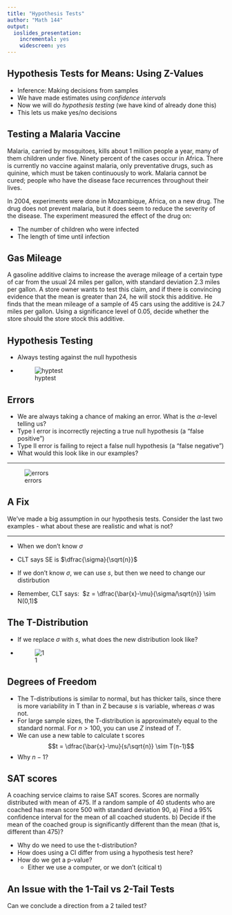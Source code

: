 ```yaml
---
title: "Hypothesis Tests"
author: "Math 144"
output: 
  ioslides_presentation: 
    incremental: yes
    widescreen: yes
---
```


## Hypothesis Tests for Means: Using Z-Values

- Inference: Making decisions from samples
- We have made estimates using *confidence intervals*
- Now we will do *hypothesis testing* (we have kind of already done this)
- This lets us make yes/no decisions

## Testing a Malaria Vaccine
Malaria, carried by mosquitoes, kills about 1 million people a year, many of them children under
five. Ninety percent of the cases occur in Africa. There is currently no vaccine against malaria, only preventative drugs, such as quinine, which must be taken continuously to work. Malaria cannot be
cured; people who have the disease face recurrences throughout their lives.

In 2004, experiments were done in Mozambique, Africa, on a new drug. The drug does not prevent malaria, but it does seem to reduce the severity of the disease. The experiment measured the effect of the drug on:

- The number of children who were infected
- The length of time until infection

## Gas Mileage
A gasoline additive claims to increase the average mileage of a certain type of car from the usual 24 miles per gallon, with standard deviation 2.3 miles per gallon. A store owner wants to test this claim, and if there is convincing evidence that the mean is greater than 24, he will stock this additive. He finds that the mean mileage of a sample of 45 cars using the additive is 24.7 miles per gallon. Using a significance level of 0.05, decide whether the store should the store stock this additive.

## Hypothesis Testing
* Always testing against the null hypothesis

* ![hyptest](null hypothesis.png)

## Errors
* We are always taking a chance of making an error. What is the $\alpha$-level telling us?
* Type I error is incorrectly rejecting a true null hypothesis (a "false positive")
* Type II error is failing to reject a false null hypothesis (a "false negative")
* What would this look like in our examples?

---

![errors](type1type2.jpg)

## A Fix
We've made a big assumption in our hypothesis tests. Consider the last two examples - what about these are realistic and what is not?

---

* When we don't know $\sigma$
* CLT says SE is $\dfrac{\sigma}{\sqrt{n}}$
* If we don't know $\sigma$, we can use $s$, but then we need to change our distirbution

* Remember, CLT says:
\ $z = \dfrac{\bar{x}-\mu}{\sigma/\sqrt{n}} \sim N(0,1)$

## The T-Distribution

* If we replace $\sigma$ with $s$, what does the new distribution look like?
* ![1](1.png)

## Degrees of Freedom

* The T-distributions is similar to normal, but has thicker tails, since there is more variability in T than in Z because $s$ is variable, whereas $\sigma$ was not.
* For large sample sizes, the T-distribution is approximately equal to the standard normal. For $n>100$, you can use $Z$ instead of $T$.
* We can use a new table to calculate t scores
$$t = \dfrac{\bar{x}-\mu}{s/\sqrt{n}} \sim T(n-1)$$
* Why $n-1$?

## SAT scores
A coaching service claims to raise SAT scores. Scores are normally distributed with mean of 475. If a random sample of 40 students who are coached has mean score 500 with standard deviation 90,
a) Find a 95% confidence interval for the mean of all coached students.
b) Decide if the mean of the coached group is significantly different than the mean (that is, different than 475)?

* Why do we need to use the t-distribution?
* How does using a CI differ from using a hypothesis test here?
* How do we get a p-value?
    * Either we use a computer, or we don't (citical t)

## An Issue with the 1-Tail vs 2-Tail Tests

Can we conclude a direction from a 2 tailed test?

